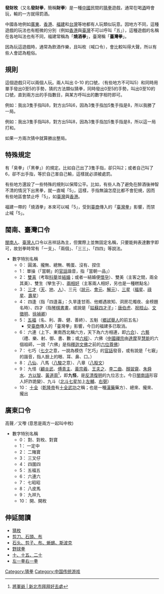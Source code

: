 '''發財枚'''（又名'''發財拳'''，簡稱'''財拳'''）是一種[[中國|中國]]民間的[[猜拳|猜拳]]遊戲，通常在喝[[酒|酒]]時會玩，輸的一方就得罰酒。

中國各地例如[[廣東|廣東]]、[[香港|香港]]、[[福建|福建]]和[[台灣|台灣]]等地都有人玩類似玩意。因地方不同，這種遊戲的玩法也有輕微的分別（例如[[香港|香港]]與[[臺灣|臺灣]]不可以呼叫「五」），這種遊戲的名稱在各地叫法也有不同，福建常稱為「'''燒酒拳'''」，臺灣稱「'''臺灣拳'''」。

因為玩這遊戲時，通常為飲酒作樂，且叫枚（喊口令），會比較叫得大聲，所以有些人會認為粗俗。

==規則==
這個遊戲只可以兩個人玩。兩人叫出 0-10 的口號，（有些地方不可叫5）和同時用單手發出0至5的手勢，猜的方法類似猜拳，同時發出0至5的手勢，叫出0至10的口號，直到兩方出的手指數目，與某方呼叫出的數字相符即可。

例如：我出3隻手指叫8，對方出5叫6，因為3隻手指加5隻手指是8，所以我勝了一局。

例如：我出3隻手指叫8，對方出5叫8，因為3隻手指加5隻手指是8，所以這一局打和。

如果一方兩次猜中就算勝出整局。

==特殊規定==
有「臭拳」（「黑拳」）的規定。比如自己出了3隻手指，卻只叫2；或者自己叫了6，卻不出手指，等於自己害自己輸，這樣就必須被處罰。

有些地方還設了一些特殊的規則以保障公平。比如，有些人為了避免在醉酒後神智不清的情況下出黑拳，就一直喊「5」，這樣，手指無論怎麼比都不會犯規，因而有些地區會禁止呼「5」，如[[臺灣|臺灣]]與[[香港|香港]]。

福建一帶的「燒酒拳」本來可以喊「5」，受到[[臺商|臺商]]傳入的「[[臺灣拳|臺灣拳]]」影響，而禁止喊「5」。

==閩南、臺灣口令==
[[閩南人|閩南人]]、[[臺灣人|臺灣人]]口令以吉祥話為主，但實際上並無固定名稱，只要能夠表達數字即可，故划拳時常有「一支」、「兩個」、「三三」、「四四」等說法。
*數字特別名稱
**0： 圓滿、攏無、總無、鴨蛋、沒有、捏住
**1： 單操（「當朝」的[[官話|官話]]諧音，指「當朝一品」）
**2： [[雙喜|雙喜]]（考取[[科舉|科舉]]並[[結婚|結婚]]；或者一結婚便[[懷孕|懷孕]]）、雙美（主客之間，兩全其美）、雙生（孿生子）、[[兩相好|兩相好]]（主客兩人相好，另也是一種糕點名）
**3： [[三才|三才]]（[[天|天]]、[[地|地]]、[[人|人]]）、三元（[[狀元|狀元]]、[[會元|會元]]、[[解元|解元]]）、[[財子壽|三星]]（[[福星|福星]]、[[祿星|祿星]]、[[壽星|壽星]]）
**4： 四逢（指「四逢喜」：久旱逢甘雨、他鄉遇故知、洞房花燭夜、金榜題名時）、四才（指[[琴棋書畫|琴棋書畫]]，或說是「[[姑蘇四才子|姑蘇四才子]]」：[[唐伯虎|唐伯虎]]、[[祝枝山|祝枝山]]、[[文徵明|文徵明]]、[[徐禎卿|徐禎卿]]）
**5： [[五福|五福]]（名、利、壽、健、善終）、五魁（[[鄉試|鄉試]][[舉人|舉人]]的前五名）
***受[[臺商|臺商]]傳入的「臺灣拳」影響，今日的福建多已取消。
**6： 六連（上下、東南西北稱六方，天下為六方相連，即[[六合|六合]]）、[[六藝|六藝]]（禮、樂、射、御、書、數；或[[六經|六經]]）、六佛（[[中國禪宗|中國禪宗]]由[[達摩|達摩]]至[[慧能|慧能]]的六個祖師，一說「六佛」是指[[釋迦文佛|釋迦文佛]]之前的[[過去七佛|六位尊佛]]）
**7： 七巧（[[七夕|七夕]]之意，一說為模仿「乞巧」的[[官話|官話]]發音，或有說是「七竅」的諧音，指人臉上的眼、耳、鼻、口。）
**8： [[八仙|八仙]]、八馬（[[穆王八駿|八駿]]之意）、八章（[[八股文|八股文]]）
**9： 九怪（[[顧炎武|顧炎武]]、[[傅青主|傅青主]]、[[黃宗羲|黃宗羲]]、[[王夫之|王夫之]]、[[李二曲|李二曲]]、[[顏習齋|顏習齋]]、[[朱舜水|朱舜水]]、[[方以智|方以智]]、[[黃道周|黃道周]]<ref>[https://newtemple.iwiki.tw/tag/%E5%B0%87%E8%BB%8D%E7%88%BA/ 將軍爺 | 新北市拜拜好去處]</ref>，即'''九怪'''，是[[反清復明|反清復明]]的九位志士。今日[[閩南語|閩南語]]形容人奸詐詭變）、九斗（[[北斗七星|北斗七星]]加上[[左輔|左輔]]、[[右弼|右弼]]）
**10： [[十全|十全]]（[[乾隆帝|乾隆帝]]有[[十全武功|十全武功]]之稱；也是一種[[漢藥|漢藥]]藥方）、總來、攏來、攏出

==廣東口令==
高聲／又嚟 (意思是兩方一起叫中枚)

*數字特別名稱
**0： 對、對枚、對寶
**1： 一定中
**2： 二賭寶
**3： 三叉仔
**4： 四圍四
**5： 五福五
**6： 六連六
**7： 七昭昭
**8： 八皮馬
**9： 九祥九
**10： 開、開枚

==伸延閱讀==
*[[猜枚|猜枚]]
*[[剪刀、石頭、布|剪刀、石頭、布]]
*[[石头、剪子、布、蜥蜴、斯波克|石头、剪子、布、蜥蜴、斯波克]]
*[[野球拳|野球拳]]
*[[十、十五、二十|十、十五、二十]]
*[[左一拳右一拳|左一拳右一拳]]

[[Category:猜拳|Category:猜拳]]
[[Category:中国传统游戏|Category:中国传统游戏]]